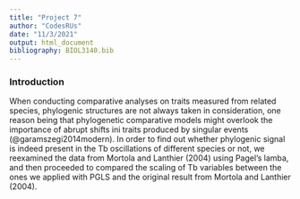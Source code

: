 ```yaml
---
title: "Project 7"
author: "CodesRUs"
date: "11/3/2021"
output: html_document
bibliography: BIOL3140.bib
---
```


### Introduction
When conducting comparative analyses on traits measured from related species, phylogenic structures are not always taken in consideration, one reason being that phylogenetic comparative models might overlook the importance of abrupt shifts ini traits produced by singular events (@garamszegi2014modern). In order to find out whether phylogenic signal is indeed present in the Tb oscillations of different species or not, we reexamined the data from Mortola and Lanthier (2004) using Pagel’s lamba, and then proceeded to compared the scaling of Tb variables between the ones we applied with PGLS and the original result from Mortola and Lanthier (2004).